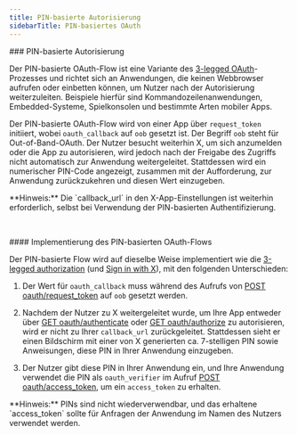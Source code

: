 ```yaml
---
title: PIN-basierte Autorisierung
sidebarTitle: PIN-basiertes OAuth
---
```



<div id="pin-based-authorization">
  ### PIN-basierte Autorisierung
</div>

Der PIN-basierte OAuth-Flow ist eine Variante des [3-legged OAuth](/de/resources/fundamentals/authentication/oauth-1-0a/obtaining-user-access-tokens)-Prozesses und richtet sich an Anwendungen, die keinen Webbrowser aufrufen oder einbetten können, um Nutzer nach der Autorisierung weiterzuleiten. Beispiele hierfür sind Kommandozeilenanwendungen, Embedded-Systeme, Spielkonsolen und bestimmte Arten mobiler Apps.

Der PIN-basierte OAuth-Flow wird von einer App über `request_token` initiiert, wobei `oauth_callback` auf `oob` gesetzt ist. Der Begriff `oob` steht für Out-of-Band-OAuth. Der Nutzer besucht weiterhin X, um sich anzumelden oder die App zu autorisieren, wird jedoch nach der Freigabe des Zugriffs nicht automatisch zur Anwendung weitergeleitet. Stattdessen wird ein numerischer PIN-Code angezeigt, zusammen mit der Aufforderung, zur Anwendung zurückzukehren und diesen Wert einzugeben.

<Note>
  **Hinweis:** Die `callback_url` in den X-App-Einstellungen ist weiterhin erforderlich, selbst bei Verwendung der PIN-basierten Authentifizierung.
</Note>

 

<div id="implementing-the-pin-based-oauth-flow">
  #### Implementierung des PIN-basierten OAuth-Flows
</div>

Der PIN-basierte Flow wird auf dieselbe Weise implementiert wie die [3-legged authorization](/de/resources/fundamentals/authentication/oauth-1-0a/obtaining-user-access-tokens) (und [Sign in with X](/de/resources/fundamentals/authentication#log-in-with-x)), mit den folgenden Unterschieden:

1. Der Wert für `oauth_callback` muss während des Aufrufs von [POST oauth/request\_token](/de/resources/fundamentals/authentication/api-reference#post-oauth-request-token) auf `oob` gesetzt werden.

2. Nachdem der Nutzer zu X weitergeleitet wurde, um Ihre App entweder über [GET oauth/authenticate](/de/resources/fundamentals/authentication/api-reference#get-oauth-authenticate) oder [GET oauth/authorize](/de/resources/fundamentals/authentication/api-reference#get-oauth-authorize) zu autorisieren, wird er nicht zu Ihrer `callback_url` zurückgeleitet. Stattdessen sieht er einen Bildschirm mit einer von X generierten ca. 7-stelligen PIN sowie Anweisungen, diese PIN in Ihrer Anwendung einzugeben.

3. Der Nutzer gibt diese PIN in Ihrer Anwendung ein, und Ihre Anwendung verwendet die PIN als `oauth_verifier` im Aufruf [POST oauth/access\_token](/de/resources/fundamentals/authentication/api-reference#post-oauth-access-token), um ein `access_token` zu erhalten.

<Note>
  **Hinweis:** PINs sind nicht wiederverwendbar, und das erhaltene `access_token` sollte für Anfragen der Anwendung im Namen des Nutzers verwendet werden.
</Note>